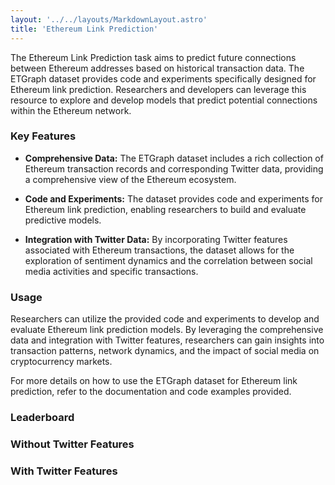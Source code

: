 ```yaml
---
layout: '../../layouts/MarkdownLayout.astro'
title: 'Ethereum Link Prediction'
---
```



The Ethereum Link Prediction task aims to predict future connections between Ethereum addresses based on historical transaction data. The ETGraph dataset provides code and experiments specifically designed for Ethereum link prediction. Researchers and developers can leverage this resource to explore and develop models that predict potential connections within the Ethereum network.

### Key Features

- **Comprehensive Data:** The ETGraph dataset includes a rich collection of Ethereum transaction records and corresponding Twitter data, providing a comprehensive view of the Ethereum ecosystem.

- **Code and Experiments:** The dataset provides code and experiments for Ethereum link prediction, enabling researchers to build and evaluate predictive models.

- **Integration with Twitter Data:** By incorporating Twitter features associated with Ethereum transactions, the dataset allows for the exploration of sentiment dynamics and the correlation between social media activities and specific transactions.

### Usage

Researchers can utilize the provided code and experiments to develop and evaluate Ethereum link prediction models. By leveraging the comprehensive data and integration with Twitter features, researchers can gain insights into transaction patterns, network dynamics, and the impact of social media on cryptocurrency markets.

For more details on how to use the ETGraph dataset for Ethereum link prediction, refer to the documentation and code examples provided.

### Leaderboard

### Without Twitter Features

<Leaderboard jsonString={JSON.stringify(dataWithoutTwitter)} />

### With Twitter Features

<Leaderboard jsonString={JSON.stringify(dataWithTwitter)} />
